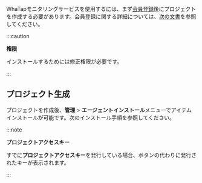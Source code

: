 WhaTapモニタリングサービスを使用するには、まず[会員登録](https://www.whatap.io/ja/signup/)後にプロジェクトを作成する必要があります。会員登録に関する詳細については、[次の文書](../account/account-manage)を参照してください。

:::caution 

**権限**

インストールするためには修正権限が必要です。

:::

## プロジェクト生成


<Createprojectintrov2 />

プロジェクトを作成後、**管理** > **エージェントインストール**メニューでアイテムインストールが可能です。次のインストール手順を参照してください。


<Accesskey />

:::note

**プロジェクトアクセスキー**

すでに**プロジェクトアクセスキー**を発行している場合、ボタンの代わりに発行されたキーが表示されます。

:::

